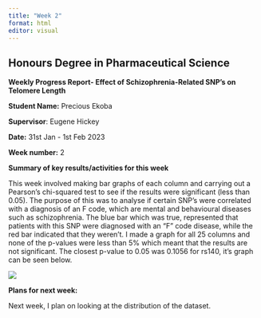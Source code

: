 ---
title: "Week 2"
format: html
editor: visual
---

## Honours Degree in Pharmaceutical Science

**Weekly Progress Report- Effect of Schizophrenia-Related SNP's on Telomere Length**

**Student Name:** Precious Ekoba

**Supervisor**: Eugene Hickey

**Date:** 31st Jan - 1st Feb 2023

**Week number:** 2

**Summary of key results/activities for this week**

This week involved making bar graphs of each column and carrying out a Pearson's chi-squared test to see if the results were significant (less than 0.05). The purpose of this was to analyse if certain SNP's were correlated with a diagnosis of an F code, which are mental and behavioural diseases such as schizophrenia. The blue bar which was true, represented that patients with this SNP were diagnosed with an "F" code disease, while the red bar indicated that they weren't. I made a graph for all 25 columns and none of the p-values were less than 5% which meant that the results are not significant. The closest p-value to 0.05 was 0.1056 for rs140, it's graph can be seen below.

![](images/image-229215330.png)

**Plans for next week:**

Next week, I plan on looking at the distribution of the dataset.
